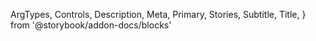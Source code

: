   ArgTypes,
  Controls,
  Description,
  Meta,
  Primary,
  Stories,
  Subtitle,
  Title,
} from '@storybook/addon-docs/blocks'


<Meta of={LogoStories} />

<Title />

<Subtitle />

<Description />

---

## Props

On top of all the props, attributes and event handler you can set on a
`<svg />` element, the component accepts the following props:

<ArgTypes />

<Stories includePrimary={false} title="Logos" />

## Playground

<Primary />

<Controls />
